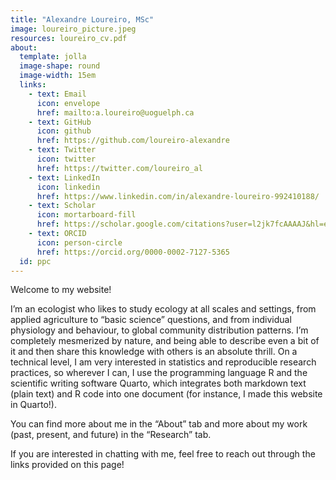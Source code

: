 ```yaml
---
title: "Alexandre Loureiro, MSc"
image: loureiro_picture.jpeg
resources: loureiro_cv.pdf
about:
  template: jolla
  image-shape: round
  image-width: 15em
  links: 
    - text: Email
      icon: envelope
      href: mailto:a.loureiro@uoguelph.ca
    - text: GitHub
      icon: github
      href: https://github.com/loureiro-alexandre
    - text: Twitter
      icon: twitter
      href: https://twitter.com/loureiro_al
    - text: LinkedIn
      icon: linkedin
      href: https://www.linkedin.com/in/alexandre-loureiro-992410188/
    - text: Scholar
      icon: mortarboard-fill
      href: https://scholar.google.com/citations?user=l2jk7fcAAAAJ&hl=en
    - text: ORCID
      icon: person-circle
      href: https://orcid.org/0000-0002-7127-5365
  id: ppc
---
```


:::{#ppc}
Welcome to my website! 

I'm an ecologist who likes to study ecology at all scales and settings, from applied agriculture to "basic science" questions, and from individual physiology and behaviour, to global community distribution patterns. I'm completely mesmerized by nature, and being able to describe even a bit of it and then share this knowledge with others is an absolute thrill. On a technical level, I am very interested in statistics and reproducible research practices, so wherever I can, I use the programming language R and the scientific writing software Quarto, which integrates both markdown text (plain text) and R code into one document (for instance, I made this website in Quarto!).

You can find more about me in the "About" tab and more about my work (past, present, and future) in the "Research" tab.

If you are interested in chatting with me, feel free to reach out through the links provided on this page!
:::